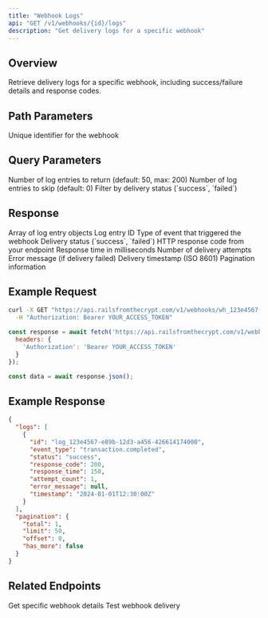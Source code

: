 ```yaml
---
title: "Webhook Logs"
api: "GET /v1/webhooks/{id}/logs"
description: "Get delivery logs for a specific webhook"
---
```


## Overview

Retrieve delivery logs for a specific webhook, including success/failure details and response codes.

## Path Parameters

<ParamField path="id" type="string" required>
  Unique identifier for the webhook
</ParamField>

## Query Parameters

<ParamField query="limit" type="number">
  Number of log entries to return (default: 50, max: 200)
</ParamField>

<ParamField query="offset" type="number">
  Number of log entries to skip (default: 0)
</ParamField>

<ParamField query="status" type="string">
  Filter by delivery status (`success`, `failed`)
</ParamField>

## Response

<ResponseField name="logs" type="array">
  Array of log entry objects
</ResponseField>

<ResponseField name="logs[].id" type="string">
  Log entry ID
</ResponseField>

<ResponseField name="logs[].event_type" type="string">
  Type of event that triggered the webhook
</ResponseField>

<ResponseField name="logs[].status" type="string">
  Delivery status (`success`, `failed`)
</ResponseField>

<ResponseField name="logs[].response_code" type="number">
  HTTP response code from your endpoint
</ResponseField>

<ResponseField name="logs[].response_time" type="number">
  Response time in milliseconds
</ResponseField>

<ResponseField name="logs[].attempt_count" type="number">
  Number of delivery attempts
</ResponseField>

<ResponseField name="logs[].error_message" type="string">
  Error message (if delivery failed)
</ResponseField>

<ResponseField name="logs[].timestamp" type="string">
  Delivery timestamp (ISO 8601)
</ResponseField>

<ResponseField name="pagination" type="object">
  Pagination information
</ResponseField>

## Example Request

<CodeGroup>

```bash cURL
curl -X GET "https://api.railsfromthecrypt.com/v1/webhooks/wh_123e4567-e89b-12d3-a456-426614174000/logs" \
  -H "Authorization: Bearer YOUR_ACCESS_TOKEN"
```

```javascript JavaScript
const response = await fetch('https://api.railsfromthecrypt.com/v1/webhooks/wh_123e4567-e89b-12d3-a456-426614174000/logs', {
  headers: {
    'Authorization': 'Bearer YOUR_ACCESS_TOKEN'
  }
});

const data = await response.json();
```

</CodeGroup>

## Example Response

<ResponseExample>

```json Success Response
{
  "logs": [
    {
      "id": "log_123e4567-e89b-12d3-a456-426614174000",
      "event_type": "transaction.completed",
      "status": "success",
      "response_code": 200,
      "response_time": 150,
      "attempt_count": 1,
      "error_message": null,
      "timestamp": "2024-01-01T12:30:00Z"
    }
  ],
  "pagination": {
    "total": 1,
    "limit": 50,
    "offset": 0,
    "has_more": false
  }
}
```

</ResponseExample>

## Related Endpoints

<CardGroup cols={2}>
  <Card
    title="Get Webhook"
    icon="search"
    href="/api/webhooks/get"
  >
    Get specific webhook details
  </Card>
  <Card
    title="Test Webhook"
    icon="play"
    href="/api/webhooks/test"
  >
    Test webhook delivery
  </Card>
</CardGroup>
